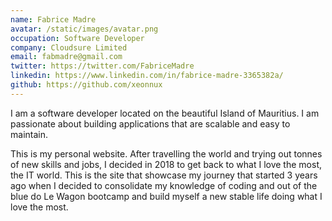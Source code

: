 ```yaml
---
name: Fabrice Madre
avatar: /static/images/avatar.png
occupation: Software Developer
company: Cloudsure Limited
email: fabmadre@gmail.com
twitter: https://twitter.com/FabriceMadre
linkedin: https://www.linkedin.com/in/fabrice-madre-3365382a/
github: https://github.com/xeonnux
---
```


I am a software developer located on the beautiful Island of Mauritius. 
I am passionate about building applications that are scalable and easy to maintain.

This is my personal website. After travelling the world and trying out tonnes of new skills and jobs, 
I decided in 2018 to get back to what I love the most, the IT world. 
This is the site that showcase my journey that started 3 years ago when I decided to consolidate my knowledge of coding and out of the blue do Le Wagon bootcamp and build myself a new stable life doing what I love the most.